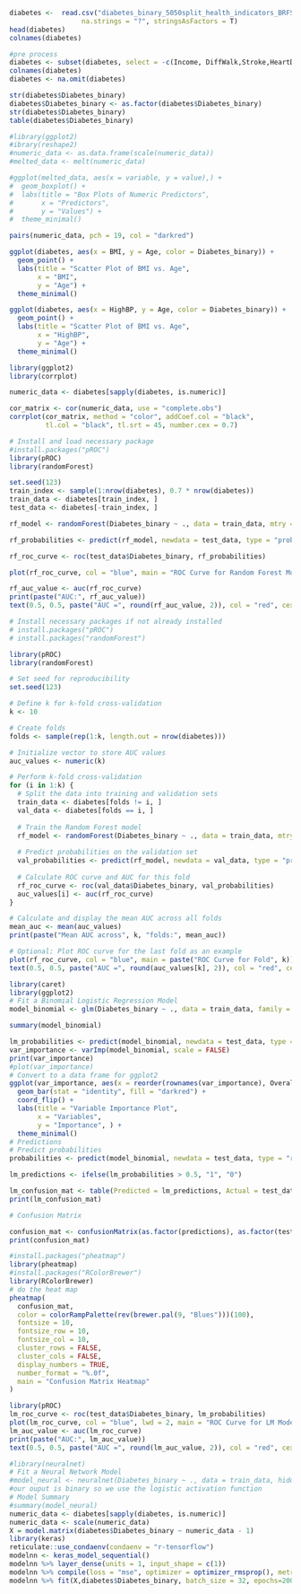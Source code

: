 ```r
diabetes <-  read.csv("diabetes_binary_5050split_health_indicators_BRFSS2015.csv",
                  na.strings = "?", stringsAsFactors = T)
head(diabetes)
colnames(diabetes)
```



```r
#pre process
diabetes <- subset(diabetes, select = -c(Income, DiffWalk,Stroke,HeartDiseaseorAttack,AnyHealthcare,NoDocbcCost,GenHlth,MentHlth,PhysHlth,Education))
colnames(diabetes)
diabetes <- na.omit(diabetes)

```



```r
str(diabetes$Diabetes_binary)
diabetes$Diabetes_binary <- as.factor(diabetes$Diabetes_binary)
str(diabetes$Diabetes_binary)
table(diabetes$Diabetes_binary)


```
```r
#library(ggplot2)
#ibrary(reshape2)
#numeric_data <- as.data.frame(scale(numeric_data))
#melted_data <- melt(numeric_data)

#ggplot(melted_data, aes(x = variable, y = value),) +
#  geom_boxplot() +
#  labs(title = "Box Plots of Numeric Predictors",
#       x = "Predictors",
#       y = "Values") +
#  theme_minimal()

```

```r
pairs(numeric_data, pch = 19, col = "darkred")
```

```r
ggplot(diabetes, aes(x = BMI, y = Age, color = Diabetes_binary)) +
  geom_point() +
  labs(title = "Scatter Plot of BMI vs. Age",
       x = "BMI",
       y = "Age") +
  theme_minimal()
```

```r
ggplot(diabetes, aes(x = HighBP, y = Age, color = Diabetes_binary)) +
  geom_point() +
  labs(title = "Scatter Plot of BMI vs. Age",
       x = "HighBP",
       y = "Age") +
  theme_minimal()

```

```r

library(ggplot2)
library(corrplot)

numeric_data <- diabetes[sapply(diabetes, is.numeric)]

cor_matrix <- cor(numeric_data, use = "complete.obs")
corrplot(cor_matrix, method = "color", addCoef.col = "black",
         tl.col = "black", tl.srt = 45, number.cex = 0.7)
```

```r
# Install and load necessary package
#install.packages("pROC")
library(pROC)
library(randomForest)

set.seed(123) 
train_index <- sample(1:nrow(diabetes), 0.7 * nrow(diabetes))
train_data <- diabetes[train_index, ]
test_data <- diabetes[-train_index, ]

rf_model <- randomForest(Diabetes_binary ~ ., data = train_data, mtry = 3, importance = TRUE)

rf_probabilities <- predict(rf_model, newdata = test_data, type = "prob")[, 2]

rf_roc_curve <- roc(test_data$Diabetes_binary, rf_probabilities)

plot(rf_roc_curve, col = "blue", main = "ROC Curve for Random Forest Model")

rf_auc_value <- auc(rf_roc_curve)
print(paste("AUC:", rf_auc_value))
text(0.5, 0.5, paste("AUC =", round(rf_auc_value, 2)), col = "red", cex = 1.2)


```

```r
# Install necessary packages if not already installed
# install.packages("pROC")
# install.packages("randomForest")

library(pROC)
library(randomForest)

# Set seed for reproducibility
set.seed(123)

# Define k for k-fold cross-validation
k <- 10

# Create folds
folds <- sample(rep(1:k, length.out = nrow(diabetes)))

# Initialize vector to store AUC values
auc_values <- numeric(k)

# Perform k-fold cross-validation
for (i in 1:k) {
  # Split the data into training and validation sets
  train_data <- diabetes[folds != i, ]
  val_data <- diabetes[folds == i, ]
  
  # Train the Random Forest model
  rf_model <- randomForest(Diabetes_binary ~ ., data = train_data, mtry = 4, importance = TRUE)
  
  # Predict probabilities on the validation set
  val_probabilities <- predict(rf_model, newdata = val_data, type = "prob")[, 2]
  
  # Calculate ROC curve and AUC for this fold
  rf_roc_curve <- roc(val_data$Diabetes_binary, val_probabilities)
  auc_values[i] <- auc(rf_roc_curve)
}

# Calculate and display the mean AUC across all folds
mean_auc <- mean(auc_values)
print(paste("Mean AUC across", k, "folds:", mean_auc))

# Optional: Plot ROC curve for the last fold as an example
plot(rf_roc_curve, col = "blue", main = paste("ROC Curve for Fold", k))
text(0.5, 0.5, paste("AUC =", round(auc_values[k], 2)), col = "red", cex = 1.2)

```

```r
library(caret)
library(ggplot2)
# Fit a Binomial Logistic Regression Model
model_binomial <- glm(Diabetes_binary ~ ., data = train_data, family = binomial())

summary(model_binomial)

lm_probabilities <- predict(model_binomial, newdata = test_data, type = "response")
var_importance <- varImp(model_binomial, scale = FALSE)
print(var_importance)
#plot(var_importance)
# Convert to a data frame for ggplot2
ggplot(var_importance, aes(x = reorder(rownames(var_importance), Overall), y = Overall)) +
  geom_bar(stat = "identity", fill = "darkred") +
  coord_flip() +
  labs(title = "Variable Importance Plot",
       x = "Variables",
       y = "Importance", ) +
  theme_minimal()
# Predictions
# Predict probabilities
probabilities <- predict(model_binomial, newdata = test_data, type = "response")

lm_predictions <- ifelse(lm_probabilities > 0.5, "1", "0")

lm_confusion_mat <- table(Predicted = lm_predictions, Actual = test_data$Diabetes_binary)
print(lm_confusion_mat)

# Confusion Matrix

confusion_mat <- confusionMatrix(as.factor(predictions), as.factor(test_data$Diabetes_binary))
print(confusion_mat)
```


```r
#install.packages("pheatmap")
library(pheatmap)
#install.packages("RColorBrewer")
library(RColorBrewer)
# do the heat map
pheatmap(
  confusion_mat,
  color = colorRampPalette(rev(brewer.pal(9, "Blues")))(100),
  fontsize = 10,
  fontsize_row = 10,
  fontsize_col = 10,
  cluster_rows = FALSE, 
  cluster_cols = FALSE, 
  display_numbers = TRUE,
  number_format = "%.0f",
  main = "Confusion Matrix Heatmap"
)
```


```r
library(pROC)
lm_roc_curve <- roc(test_data$Diabetes_binary, lm_probabilities)
plot(lm_roc_curve, col = "blue", lwd = 2, main = "ROC Curve for LM Model")
lm_auc_value <- auc(lm_roc_curve)
print(paste("AUC:", lm_auc_value))
text(0.5, 0.5, paste("AUC =", round(lm_auc_value, 2)), col = "red", cex = 1.2)
```       

```r

#library(neuralnet)
# Fit a Neural Network Model
#model_neural <- neuralnet(Diabetes_binary ~ ., data = train_data, hidden = 2)
#our ouput is binary so we use the logistic activation function
# Model Summary
#summary(model_neural)
numeric_data <- diabetes[sapply(diabetes, is.numeric)]
numeric_data <- scale(numeric_data)
X = model.matrix(diabetes$Diabetes_binary ~ numeric_data - 1)
library(keras)
reticulate::use_condaenv(condaenv = "r-tensorflow")
modelnn <- keras_model_sequential()
modelnn %>% layer_dense(units = 1, input_shape = c(1))
modelnn %>% compile(loss = "mse", optimizer = optimizer_rmsprop(), metrics = c("mean_absolute_error"))
modelnn %>% fit(X,diabetes$Diabetes_binary, batch_size = 32, epochs=200)
```
